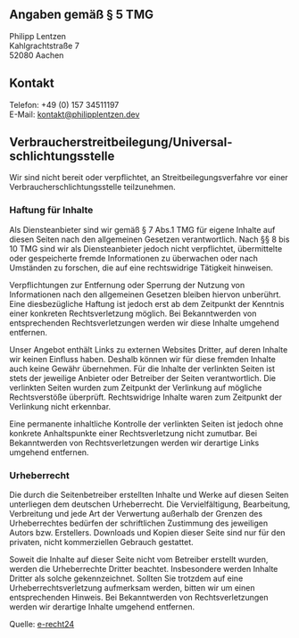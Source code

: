 
## Angaben gem&auml;&szlig; &sect; 5 TMG

Philipp Lentzen \
Kahlgrachtstraße 7 \
52080 Aachen

## Kontakt

Telefon: +49 (0) 157 34511197 \
E-Mail: [kontakt@philipplentzen.dev](mailto:kontakt@philipplentzen.dev)

## Verbraucher&shy;streit&shy;beilegung/Universal&shy;schlichtungs&shy;stelle

Wir sind nicht bereit oder verpflichtet, an Streitbeilegungsverfahre vor einer Verbraucherschlichtungsstelle teilzunehmen.

### Haftung f&uuml;r Inhalte

Als Diensteanbieter sind wir gem&auml;&szlig; &sect; 7 Abs.1 TMG f&uuml;r
eigene Inhalte auf diesen Seiten nach den allgemeinen Gesetzen verantwortlich.
Nach &sect;&sect; 8 bis 10 TMG sind wir als Diensteanbieter jedoch nicht
verpflichtet, &uuml;bermittelte oder gespeicherte fremde Informationen zu
&uuml;berwachen oder nach Umst&auml;nden zu forschen, die auf eine rechtswidrige
T&auml;tigkeit hinweisen.

Verpflichtungen zur Entfernung oder Sperrung der Nutzung von
Informationen nach den allgemeinen Gesetzen bleiben hiervon
unber&uuml;hrt. Eine diesbez&uuml;gliche Haftung ist jedoch erst ab dem
Zeitpunkt der Kenntnis einer konkreten Rechtsverletzung m&ouml;glich.
Bei Bekanntwerden von entsprechenden Rechtsverletzungen werden wir diese
Inhalte umgehend entfernen.

Unser Angebot enth&auml;lt Links zu externen Websites Dritter, auf deren
Inhalte wir keinen Einfluss haben. Deshalb k&ouml;nnen wir f&uuml;r
diese fremden Inhalte auch keine Gew&auml;hr &uuml;bernehmen. F&uuml;r
die Inhalte der verlinkten Seiten ist stets der jeweilige Anbieter oder
Betreiber der Seiten verantwortlich. Die verlinkten Seiten wurden zum
Zeitpunkt der Verlinkung auf m&ouml;gliche Rechtsverst&ouml;&szlig;e
&uuml;berpr&uuml;ft. Rechtswidrige Inhalte waren zum Zeitpunkt der
Verlinkung nicht erkennbar.

Eine permanente inhaltliche Kontrolle der verlinkten Seiten ist jedoch
ohne konkrete Anhaltspunkte einer Rechtsverletzung nicht zumutbar. Bei
Bekanntwerden von Rechtsverletzungen werden wir derartige Links umgehend
entfernen.

### Urheberrecht

Die durch die Seitenbetreiber erstellten Inhalte und Werke auf diesen
Seiten unterliegen dem deutschen Urheberrecht. Die
Vervielf&auml;ltigung, Bearbeitung, Verbreitung und jede Art der
Verwertung au&szlig;erhalb der Grenzen des Urheberrechtes bed&uuml;rfen
der schriftlichen Zustimmung des jeweiligen Autors bzw. Erstellers.
Downloads und Kopien dieser Seite sind nur f&uuml;r den privaten, nicht
kommerziellen Gebrauch gestattet.

Soweit die Inhalte auf dieser Seite nicht vom Betreiber erstellt wurden,
werden die Urheberrechte Dritter beachtet. Insbesondere werden Inhalte
Dritter als solche gekennzeichnet. Sollten Sie trotzdem auf eine
Urheberrechtsverletzung aufmerksam werden, bitten wir um einen
entsprechenden Hinweis. Bei Bekanntwerden von Rechtsverletzungen werden
wir derartige Inhalte umgehend entfernen.

Quelle: [e-recht24](https://www.e-recht24.de)
